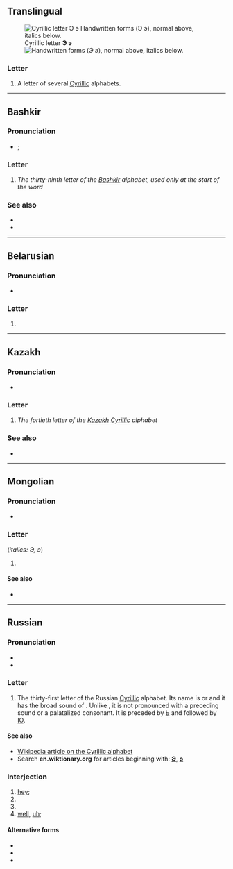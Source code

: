 {{also|Э|ӭ|Ӭ|ဒ|Appendix:Variations of "e"}}
{{character info}}
==Translingual==

[[File:Cyrillic AE.png|thumb|right|Cyrillic letter '''Э э'''<br/>
[[File:31-Russian alphabet-Э э.svg|thumb|Handwritten forms]]
(''Э э''), normal above, italics below.]]

===Letter===
{{mul-letter|upper=Э|lower=э|sc=Cyrl}}

# A letter of several [[Cyrillic]] alphabets.

----

==Bashkir==

===Pronunciation===
* {{qualifier|phoneme}} {{IPA|ba|/ɪ̞/}}; {{qualifier|in Russian borrowings}} {{IPA|ba|/ɛ/}}

===Letter===
{{head|ba|letter|upper case|Э}}

# ''The thirty-ninth letter of the [[Bashkir]] alphabet, used only at the start of the word''

===See also===
* {{l|ba|е}}
* {{list:Cyrillic script letters/ba}}

----

==Belarusian==

===Pronunciation===
* {{be-IPA}}

===Letter===
{{head|be|letter|lower case||upper case|Э}}

# {{Cyrl-def|be|letter|30}}

----

==Kazakh==
{{kk-regional|э|ە}}

===Pronunciation===
* {{qualifier|phoneme}} {{IPA|kk|/e/}}

===Letter===
{{head|kk|letter|sc=Cyrl|lower case||upper case|Э}}

# ''The fortieth letter of the [[Kazakh]] [[Cyrillic]] alphabet''

===See also===
* {{list:Cyrillic script letters/kk}}

----

==Mongolian==

===Pronunciation===
* {{IPA|mn|/e~i/}}

===Letter===
{{head|mn|letter|upperscale|Э}} (''italics: Э, э'')

# {{Cyrl-def|mn|letter|33}}

====See also====
* {{list:Cyrillic script letters/mn}}

----

==Russian==

===Pronunciation===
* {{ru-IPA}}
* {{audio|ru|Ru-{{PAGENAME}}.ogg|Audio}}

===Letter===
{{head|ru|letter|lower case||upper case|Э}}

# The thirty-first letter of the Russian [[Cyrillic]] alphabet. Its name is {{l|ru|э}} or {{l|ru|э́ оборо́тное|t=backwards e}} and it has the broad sound of {{IPAchar|/e/}}. Unlike {{l|ru|е}}, it is not pronounced with a preceding {{IPAchar|/j/}} sound or a palatalized consonant. It is preceded by [[ь|Ь]] and followed by [[ю|Ю]].

====See also====
{{list:Cyrillic script letters/ru}}
* [[w:Cyrillic alphabet|Wikipedia article on the Cyrillic alphabet]]
* Search '''en.wiktionary.org''' for articles beginning with: '''[http://en.wiktionary.org/w/index.php?title=Special%3AAllpages&from=%D0%AD&namespace=0 Э]''', '''[http://en.wiktionary.org/w/index.php?title=Special%3AAllpages&from=%D1%8D&namespace=0 э]'''

===Interjection===
{{head|ru|interjection}} {{tlb|ru|colloquial}}

# [[hey]]; {{n-g|an [[exclamation]] to get [[attention]]}}
# {{n-g|to indicate [[doubt]], [[disgust]]}}
# {{n-g|to clearly indicate a [[protest]] or [[reprimand]]}}
# [[well]], [[uh]]; {{n-g|space filler or pause during conversation}}

====Alternative forms====
* {{l|ru|э-э-э}}
* {{l|ru|э́-э}}
* {{l|ru|эээ}}

{{topics|ru|Cyrillic letter names|Letter names}}